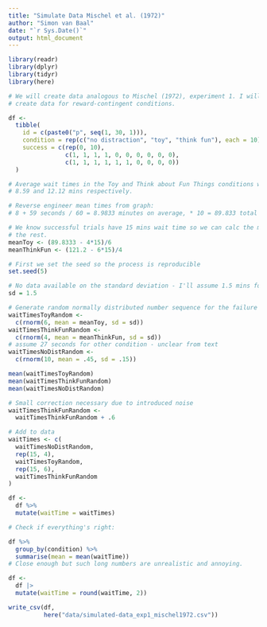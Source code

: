 ```yaml
---
title: "Simulate Data Mischel et al. (1972)"
author: "Simon van Baal"
date: "`r Sys.Date()`"
output: html_document
---
```


```r

library(readr)
library(dplyr)
library(tidyr)
library(here)

```

```r

# We will create data analogous to Mischel (1972), experiment 1. I will only
# create data for reward-contingent conditions.

df <-
  tibble(
    id = c(paste0("p", seq(1, 30, 1))),
    condition = rep(c("no distraction", "toy", "think fun"), each = 10),
    success = c(rep(0, 10), 
                c(1, 1, 1, 1, 0, 0, 0, 0, 0, 0),
                c(1, 1, 1, 1, 1, 1, 0, 0, 0, 0))
  )

# Average wait times in the Toy and Think about Fun Things conditions were
# 8.59 and 12.12 mins respectively.

# Reverse engineer mean times from graph:
# 8 + 59 seconds / 60 = 8.9833 minutes on average, * 10 = 89.833 total wait time

# We know successful trials have 15 mins wait time so we can calc the mean of
# the rest. 
meanToy <- (89.8333 - 4*15)/6 
meanThinkFun <- (121.2 - 6*15)/4

# First we set the seed so the process is reproducible
set.seed(5)

# No data available on the standard deviation - I'll assume 1.5 mins for now.
sd = 1.5

# Generate random normally distributed number sequence for the failure trials
waitTimesToyRandom <- 
  c(rnorm(6, mean = meanToy, sd = sd))
waitTimesThinkFunRandom <- 
  c(rnorm(4, mean = meanThinkFun, sd = sd))
# assume 27 seconds for other condition - unclear from text
waitTimesNoDistRandom <- 
  c(rnorm(10, mean = .45, sd = .15))

mean(waitTimesToyRandom)
mean(waitTimesThinkFunRandom)
mean(waitTimesNoDistRandom)

# Small correction necessary due to introduced noise
waitTimesThinkFunRandom <- 
  waitTimesThinkFunRandom + .6

# Add to data
waitTimes <- c(
  waitTimesNoDistRandom,
  rep(15, 4),
  waitTimesToyRandom,
  rep(15, 6),
  waitTimesThinkFunRandom
)

df <-
  df %>%
  mutate(waitTime = waitTimes)

# Check if everything's right:

df %>% 
  group_by(condition) %>%
  summarise(mean = mean(waitTime))
# Close enough but such long numbers are unrealistic and annoying.

df <-
  df |>
  mutate(waitTime = round(waitTime, 2)) 

```


```r

write_csv(df, 
          here("data/simulated-data_exp1_mischel1972.csv"))


```


